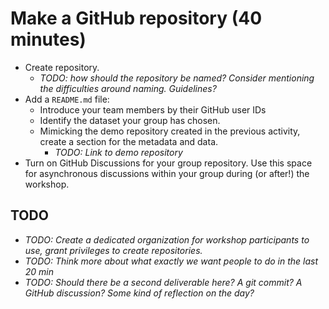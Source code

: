 
# Make a GitHub repository (40 minutes)

* Create repository.
    * _TODO: how should the repository be named? Consider mentioning the difficulties
      around naming. Guidelines?_
* Add a `README.md` file:
    * Introduce your team members by their GitHub user IDs
    * Identify the dataset your group has chosen.
    * Mimicking the demo repository created in the previous activity, create a section
      for the metadata and data.
        * _TODO: Link to demo repository_
* Turn on GitHub Discussions for your group repository. Use this space for asynchronous
  discussions within your group during (or after!) the workshop.


## TODO

* _TODO: Create a dedicated organization for workshop participants to use, grant
  privileges to create repositories._
* _TODO: Think more about what exactly we want people to do in the last 20 min_
* _TODO: Should there be a second deliverable here? A git commit? A GitHub
  discussion? Some kind of reflection on the day?_
